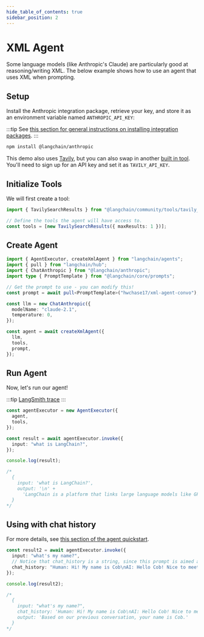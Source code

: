 ```yaml
---
hide_table_of_contents: true
sidebar_position: 2
---
```


# XML Agent

Some language models (like Anthropic's Claude) are particularly good at reasoning/writing XML.
The below example shows how to use an agent that uses XML when prompting.

## Setup

Install the Anthropic integration package, retrieve your key, and store it as an environment variable named `ANTHROPIC_API_KEY`:

:::tip
See [this section for general instructions on installing integration packages](/docs/get_started/installation#installing-integration-packages).
:::

```bash npm2yarn
npm install @langchain/anthropic
```

This demo also uses [Tavily](https://app.tavily.com), but you can also swap in another [built in tool](/docs/integrations/platforms).
You'll need to sign up for an API key and set it as `TAVILY_API_KEY`.

## Initialize Tools

We will first create a tool:

```typescript
import { TavilySearchResults } from "@langchain/community/tools/tavily_search";

// Define the tools the agent will have access to.
const tools = [new TavilySearchResults({ maxResults: 1 })];
```

## Create Agent

```typescript
import { AgentExecutor, createXmlAgent } from "langchain/agents";
import { pull } from "langchain/hub";
import { ChatAnthropic } from "@langchain/anthropic";
import type { PromptTemplate } from "@langchain/core/prompts";

// Get the prompt to use - you can modify this!
const prompt = await pull<PromptTemplate>("hwchase17/xml-agent-convo");

const llm = new ChatAnthropic({
  modelName: "claude-2.1",
  temperature: 0,
});

const agent = await createXmlAgent({
  llm,
  tools,
  prompt,
});
```

## Run Agent

Now, let's run our agent!

:::tip
[LangSmith trace](https://smith.langchain.com/public/dacd12d2-f952-44fd-9b0a-7b2be88a171d/r)
:::

```ts
const agentExecutor = new AgentExecutor({
  agent,
  tools,
});

const result = await agentExecutor.invoke({
  input: "what is LangChain?",
});

console.log(result);

/*
  {
    input: 'what is LangChain?',
    output: '\n' +
      'LangChain is a platform that links large language models like GPT-3.5 and GPT-4 to external data sources to build natural language processing (NLP) applications. It provides modules and integrations to help create NLP apps more easily across various industries and use cases. Some key capabilities LangChain offers include connecting to LLMs, integrating external data sources, and enabling the development of custom NLP solutions.\n'
  }
*/
```

## Using with chat history

For more details, see [this section of the agent quickstart](/docs/modules/agents/quick_start#adding-in-memory).

```ts
const result2 = await agentExecutor.invoke({
  input: "what's my name?",
  // Notice that chat_history is a string, since this prompt is aimed at LLMs, not chat models
  chat_history: "Human: Hi! My name is Cob\nAI: Hello Cob! Nice to meet you",
});

console.log(result2);

/*
  {
    input: "what's my name?",
    chat_history: 'Human: Hi! My name is Cob\nAI: Hello Cob! Nice to meet you',
    output: 'Based on our previous conversation, your name is Cob.'
  }
*/
```
